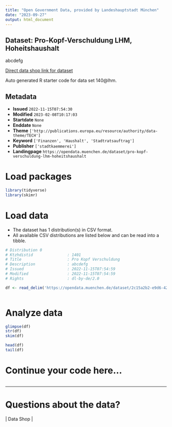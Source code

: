 ```yaml
---
title: "Open Government Data, provided by Landeshauptstadt München"
date: "2023-09-27"
output: html_document
---
```


## Dataset: Pro-Kopf-Verschuldung LHM, Hoheitshaushalt

abcdefg

[Direct data shop link for dataset](https://opendata.muenchen.de/dataset/pro-kopf-verschuldung-lhm-hoheitshaushalt)

Auto generated R starter code for data set 140@lhm.

## Metadata

- **Issued** `2022-11-15T07:54:30`
- **Modified** `2023-02-08T10:17:03`
- **Startdate** `None`
- **Enddate** `None`
- **Theme** `['http://publications.europa.eu/resource/authority/data-theme/TECH']`
- **Keyword** `['Finanzen', 'Haushalt', 'Stadtratsauftrag']`
- **Publisher** `['stadtkaemmerei']`
- **Landingpage** `https://opendata.muenchen.de/dataset/pro-kopf-verschuldung-lhm-hoheitshaushalt`


# Load packages

```r

library(tidyverse)
library(skimr)

```

# Load data

-   The dataset has 1 distribution(s) in CSV format.
-   All available CSV distributions are listed below and can be read into a tibble.

```r

# Distribution 0
# Ktzhdistid               : 1401
# Title                    : Pro Kopf Verschuldung
# Description              : abcdefg
# Issued                   : 2022-11-15T07:54:59
# Modified                 : 2022-11-15T07:54:59
# Rights                   : dl-by-de/2.0

df <- read_delim('https://opendata.muenchen.de/dataset/2c15a2b2-e9d6-422c-8418-6f0e33fc854b/resource/7fb99cdc-8c43-401c-8a8a-c0839838550e/download/04_ska_pro-kopf-verschuldung_daten.csv')



```

# Analyze data

```r

glimpse(df)
str(df)
skim(df)

head(df)
tail(df)

```

# Continue your code here...

```r

```

------------------------------------------------------------------------

# Questions about the data?

 | Data Shop | 
